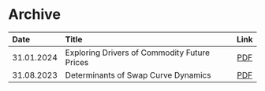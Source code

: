 # Archive

| Date       | Title                                           | Link  |
| :--------- | :---------------------------------------------- | :---: |
| 31.01.2024 | Exploring Drivers of Commodity Future Prices    | [PDF](/archive/exploring_drivers_of_commodity_feature_prices.pdf)   |
| 31.08.2023 | Determinants of Swap Curve Dynamics             | [PDF](/archive/determinants_of_swap_curve_dynamics.pdf)   |
